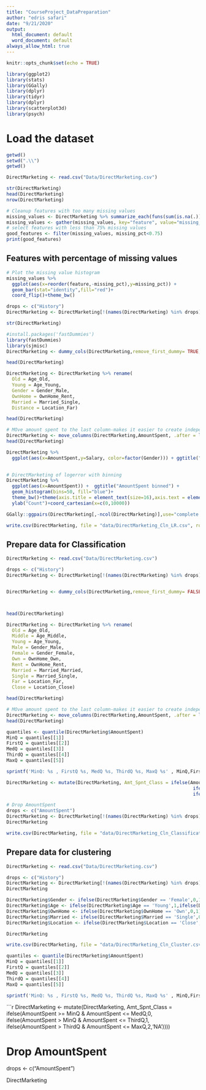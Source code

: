 ```yaml
---
title: "CourseProject_DataPreparation"
author: "edris safari"
date: "9/21/2020"
output: 
  html_document: default
  word_document: default
always_allow_html: true  
---
```


```r
knitr::opts_chunk$set(echo = TRUE)
```

```r
library(ggplot2)
library(stats)
library(GGally)
library(dplyr)
library(tidyr)
library(dplyr)
library(scatterplot3d)
library(psych)
```


# Load the dataset

```r
getwd()
setwd(".\\")
getwd()

DirectMarketing <- read.csv("Data/DirectMarketing.csv")

str(DirectMarketing) 
head(DirectMarketing)
nrow(DirectMarketing)

```
```r
# Cleanup features with too many missing values
missing_values <- DirectMarketing %>% summarize_each(funs(sum(is.na(.))/n()))
missing_values <- gather(missing_values, key="feature", value="missing_pct")
# select features with less than 75% missing values
good_features <- filter(missing_values, missing_pct<0.75)
print(good_features)
```

## Features with percentage of missing values

```r
# Plot the missing value histogram
missing_values %>% 
  ggplot(aes(x=reorder(feature,-missing_pct),y=missing_pct)) +
  geom_bar(stat="identity",fill="red")+
  coord_flip()+theme_bw()
```
```r
drops <- c("History")
DirectMarketing <- DirectMarketing[!(names(DirectMarketing) %in% drops)]

str(DirectMarketing)
```




```r


#install.packages('fastDummies')
library(fastDummies)
library(sjmisc)
DirectMarketing <- dummy_cols(DirectMarketing,remove_first_dummy= TRUE,remove_selected_columns = TRUE)

head(DirectMarketing)


```
```r

DirectMarketing <- DirectMarketing %>% rename(
  Old = Age_Old,
  Young = Age_Young,
  Gender = Gender_Male,
  OwnHome = OwnHome_Rent,
  Married = Married_Single,
  Distance = Location_Far)

head(DirectMarketing)
```




```r
# MOve amount spent to the last column-makes it easier to create independent and independent  variable sets
DirectMarketing <- move_columns(DirectMarketing,AmountSpent, .after = last_col())
head(DirectMarketing)

```
```r

DirectMarketing %>% 
  ggplot(aes(x=AmountSpent,y=Salary, color=factor(Gender))) + ggtitle("AmountSpent vs Salary") + geom_point()
             
```



```r
# DirectMarketing of logerror with binning
DirectMarketing %>% 
  ggplot(aes(x=AmountSpent)) +  ggtitle("AmountSpent binned") +
  geom_histogram(bins=50, fill="blue")+
  theme_bw()+theme(axis.title = element_text(size=16),axis.text = element_text(size=14))+
  ylab("Count")+coord_cartesian(x=c(0,10000))  
```

```r
GGally::ggpairs(DirectMarketing[,-ncol(DirectMarketing)],use="complete.obs")
```

```r
write.csv(DirectMarketing, file = "data/DirectMarketing_Cln_LR.csv", row.names=FALSE)

```


## Prepare data for Classification

```r
DirectMarketing <- read.csv("Data/DirectMarketing.csv")

drops <- c("History")
DirectMarketing <- DirectMarketing[!(names(DirectMarketing) %in% drops)]


DirectMarketing <- dummy_cols(DirectMarketing,remove_first_dummy= FALSE,remove_selected_columns = TRUE)



head(DirectMarketing)

```
```r

DirectMarketing <- DirectMarketing %>% rename(
  Old = Age_Old,
  Middle = Age_Middle,
  Young = Age_Young,
  Male = Gender_Male,
  Female = Gender_Female,
  Own = OwnHome_Own,
  Rent = OwnHome_Rent,
  Married = Married_Married,
  Single = Married_Single,
  Far = Location_Far,
  Close = Location_Close)

head(DirectMarketing)
```




```r
# MOve amount spent to the last column-makes it easier to create independent and independent  variable sets
DirectMarketing <- move_columns(DirectMarketing,AmountSpent, .after = last_col())
head(DirectMarketing)

```
```r
quantiles <- quantile(DirectMarketing$AmountSpent)
MinQ = quantiles[[1]]
FirstQ = quantiles[[2]]
MedQ = quantiles[[3]]
ThirdQ = quantiles[[4]]
MaxQ = quantiles[[5]]

sprintf('MinQ: %s , FirstQ %s, MedQ %s, ThirdQ %s, MaxQ %s' , MinQ,FirstQ,MedQ,ThirdQ,MaxQ)
```

```r

DirectMarketing <- mutate(DirectMarketing, Amt_Spnt_Class = ifelse(AmountSpent >= MinQ & AmountSpent <= MedQ,'Low',
                                                                    ifelse(AmountSpent > MinQ & AmountSpent <= ThirdQ,'Med',
                                                                    ifelse(AmountSpent > ThirdQ & AmountSpent <= MaxQ,'High','NA'))))

# Drop AmountSpent
drops <- c("AmountSpent")
DirectMarketing <- DirectMarketing[!(names(DirectMarketing) %in% drops)]
DirectMarketing
```



```r
write.csv(DirectMarketing, file = "data/DirectMarketing_Cln_Classification.csv", row.names=FALSE)

```

## Prepare data for clustering

```r
DirectMarketing <- read.csv("Data/DirectMarketing.csv")

drops <- c("History")
DirectMarketing <- DirectMarketing[!(names(DirectMarketing) %in% drops)]
DirectMarketing
```




```r

DirectMarketing$Gender <- ifelse(DirectMarketing$Gender == 'Female',0,1)
DirectMarketing$Age <- ifelse(DirectMarketing$Age == 'Young',1,ifelse(DirectMarketing$Age == 'Middle',2,3))
DirectMarketing$OwnHome <- ifelse(DirectMarketing$OwnHome == 'Own',0,1)
DirectMarketing$Married <- ifelse(DirectMarketing$Married == 'Single',0,1)
DirectMarketing$Location <- ifelse(DirectMarketing$Location == 'Close',0,1)

DirectMarketing

```



```r
write.csv(DirectMarketing, file = "data/DirectMarketing_Cln_Cluster.csv", row.names=FALSE)

```


```r
quantiles <- quantile(DirectMarketing$AmountSpent)
MinQ = quantiles[[1]]
FirstQ = quantiles[[2]]
MedQ = quantiles[[3]]
ThirdQ = quantiles[[4]]
MaxQ = quantiles[[5]]

sprintf('MinQ: %s , FirstQ %s, MedQ %s, ThirdQ %s, MaxQ %s' , MinQ,FirstQ,MedQ,ThirdQ,MaxQ)
```



```r

DirectMarketing <- mutate(DirectMarketing, Amt_Spnt_Class = ifelse(AmountSpent >= MinQ & AmountSpent <= MedQ,0,
                                                                    ifelse(AmountSpent > MinQ & AmountSpent <= ThirdQ,1,
                                                                    ifelse(AmountSpent > ThirdQ & AmountSpent <= MaxQ,2,'NA'))))

# Drop AmountSpent
drops <- c("AmountSpent")

DirectMarketing
